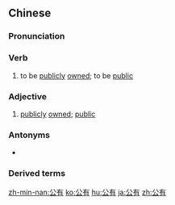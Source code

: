 ==Chinese==
{{zh-forms}}

===Pronunciation===
{{zh-pron
|m=gōngyǒu
|c=gung1 jau5
|mn=kong-iú
|cat=v,a
}}

===Verb===
{{zh-verb}}

# to be [[publicly]] [[owned]]; to be [[public]]

===Adjective===
{{zh-adj}}

# {{lb|zh|attributive}} [[publicly]] [[owned]]; [[public]]

===Antonyms===
* {{zh-l|私有}}

===Derived terms===
{{zh-der|公有制}}

{{zh-cat|Advanced}}

[[zh-min-nan:公有]]
[[ko:公有]]
[[hu:公有]]
[[ja:公有]]
[[zh:公有]]